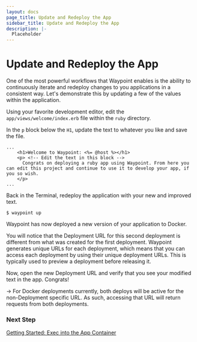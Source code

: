 ```yaml
---
layout: docs
page_title: Update and Redeploy the App
sidebar_title: Update and Redeploy the App
description: |-
  Placeholder
---
```


# Update and Redeploy the App

One of the most powerful workflows that Waypoint enables is the ability to continuously iterate and redeploy changes to you applications
in a consistent way. Let's demonstrate this by updating a few of the values within the application.

Using your favorite development editor, edit the `app/views/welcome/index.erb` file within the `ruby` directory.

In the `p` block below the `H1`, update the text to whatever you like and save the file.

```shell
...
    <h1>Welcome to Waypoint: <%= @host %></h1>
    <p> <!-- Edit the text in this block -->
      Congrats on deploying a ruby app using Waypoint. From here you can edit this project and continue to use it to develop your app, if you so wish.
    </p>
...
```

Back in the Terminal, redeploy the application with your new and improved text.

```shell
$ waypoint up
```

Waypoint has now deployed a new version of your application to Docker.

You will notice that the Deployment URL for this second deployment is different from what was created for the first deployment. Waypoint generates unique URLs for each deployment, which means that you can access each deployment by using their unique deployment URLs. This is typically used to preview a deployment before releasing it.

Now, open the new Deployment URL and verify that you see your modified text in the app. Congrats!

-> For Docker deployments currently, both deploys will be active for the non-Deployment specific URL. As such, accessing that URL will return requests from both deployments.

### Next Step

[Getting Started: Exec into the App Container](/docs/getting-started/docker-example-app/view-exec-app)
